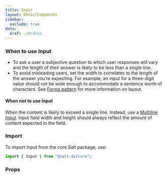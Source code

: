 ```yaml
---
title: Input
layout: DetailComponent
sidebar:
  exclude: true
data:
  $ref: ./#/data
---
```


### When to use Input

- To ask a user a subjective question to which user responses will vary and the length of their answer is likely to be less than a single line. 
- To avoid misleading users, set the width to correlates to the length of the answer you’re expecting. For example, an input for a three-digit value should not be wide enough to accommodate a sentence worth of characters. See [Forms pattern](/salt/patterns/forms) for more information on layout. 

#### When not to use Input
 
When the content is likely to exceed a single line. Instead, use a [Multiline Input](/salt/components/multiline-input). Input field width and height should always reflect the amount of content expected in the field. 

### Import

To import Input from the core Salt package, use:

```js
import { Input } from "@salt-ds/core";
```

### Props

<PropsTable componentName="Input" />
